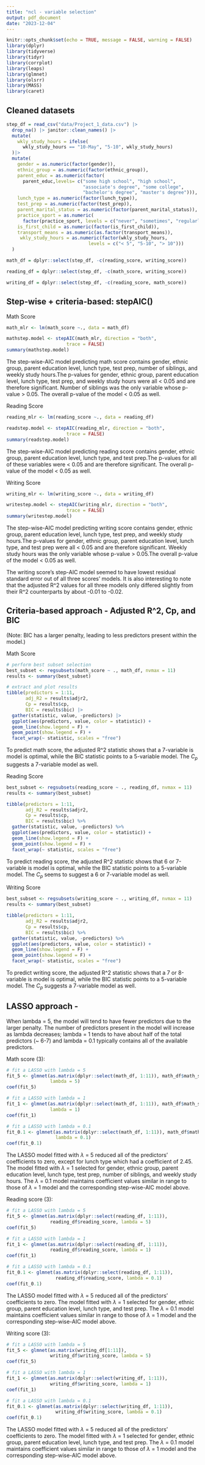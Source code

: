 ```yaml
---
title: "ncl - variable selection"
output: pdf_document
date: "2023-12-04"
---
```


```r
knitr::opts_chunk$set(echo = TRUE, message = FALSE, warning = FALSE)
library(dplyr)
library(tidyverse)
library(tidyr)
library(corrplot)
library(leaps)
library(glmnet)
library(olsrr)
library(MASS)
library(caret)
```

## Cleaned datasets
```r
step_df = read_csv("data/Project_1_data.csv") |>
  drop_na() |> janitor::clean_names() |>
  mutate(
    wkly_study_hours = ifelse(
      wkly_study_hours == "10-May", "5-10", wkly_study_hours)
  )|>
  mutate(
    gender = as.numeric(factor(gender)),
    ethnic_group = as.numeric(factor(ethnic_group)),
    parent_educ = as.numeric(factor(
      parent_educ,levels= c("some high school", "high school", 
                            "associate's degree", "some college", 
                            "bachelor's degree", "master's degree"))),
    lunch_type = as.numeric(factor(lunch_type)), 
    test_prep = as.numeric(factor(test_prep)),
    parent_marital_status = as.numeric(factor(parent_marital_status)), 
    practice_sport = as.numeric(
      factor(practice_sport, levels = c("never", "sometimes", "regularly"))), 
    is_first_child = as.numeric(factor(is_first_child)),
    transport_means = as.numeric(as.factor(transport_means)),
     wkly_study_hours = as.numeric(factor(wkly_study_hours,
                              levels = c("< 5", "5-10", "> 10")))
  )

math_df = dplyr::select(step_df, -c(reading_score, writing_score)) 

reading_df = dplyr::select(step_df, -c(math_score, writing_score))

writing_df = dplyr::select(step_df, -c(reading_score, math_score))
```

## Step-wise + criteria-based: stepAIC()

Math Score
```r
math_mlr <- lm(math_score ~., data = math_df)

mathstep.model <- stepAIC(math_mlr, direction = "both", 
                      trace = FALSE)
summary(mathstep.model)
```
The step-wise-AIC model predicting math score contains gender, ethnic group, 
parent education level, lunch type, test prep, number of siblings, and weekly 
study hours.The p-values for gender, ethnic group, parent education level, 
lunch type, test prep, and weekly study hours were all < 0.05 and are therefore 
significant. Number of siblings was the only variable whose p-value > 0.05. 
The overall p-value of the model < 0.05 as well.


Reading Score
```r
reading_mlr <- lm(reading_score ~., data = reading_df)

readstep.model <- stepAIC(reading_mlr, direction = "both", 
                      trace = FALSE)
summary(readstep.model)
```
The step-wise-AIC model predicting reading score contains gender, ethnic group, 
parent education level, lunch type, and test prep.The p-values for all of these 
variables were < 0.05 and are therefore significant. The overall p-value of the 
model < 0.05 as well. 
  
  
Writing Score
```r
writing_mlr <- lm(writing_score ~., data = writing_df)

writestep.model <- stepAIC(writing_mlr, direction = "both", 
                      trace = FALSE)
summary(writestep.model)
```
The step-wise-AIC model predicting writing score contains gender, ethnic group, 
parent education level, lunch type, test prep, and weekly study hours.The 
p-values for gender, ethnic group, parent education level, lunch type, and test 
prep were all < 0.05 and are therefore significant. Weekly study hours was the 
only variable whose p-value > 0.05.The overall p-value of the model < 0.05 as 
well. 

The writing score's step-AIC model seemed to have lowest residual standard error 
out of all three scores' models. It is also interesting to note that the 
adjusted R^2 values for all three models only differed slightly from their R^2 
counterparts by about -0.01 to -0.02.

## Criteria-based approach - Adjusted R^2, Cp, and BIC

(Note: BIC has a larger penalty, leading to less predictors present within 
the model.)

Math Score
```r
# perform best subset selection
best_subset <- regsubsets(math_score ~ ., math_df, nvmax = 11)
results <- summary(best_subset)

# extract and plot results
tibble(predictors = 1:11,
       adj_R2 = results$adjr2,
       Cp = results$cp,
       BIC = results$bic) |>
  gather(statistic, value, -predictors) |>
  ggplot(aes(predictors, value, color = statistic)) +
  geom_line(show.legend = F) +
  geom_point(show.legend = F) +
  facet_wrap(~ statistic, scales = "free")
```
To predict math score, the adjusted R^2 statistic shows that a 7-variable is 
model is optimal, while the BIC statistic points to a 5-variable model. 
The $C_{p}$ suggests a 7-variable model as well. 

Reading Score
```r
best_subset <- regsubsets(reading_score ~ ., reading_df, nvmax = 11)
results <- summary(best_subset)

tibble(predictors = 1:11,
       adj_R2 = results$adjr2,
       Cp = results$cp,
       BIC = results$bic) %>%
  gather(statistic, value, -predictors) %>%
  ggplot(aes(predictors, value, color = statistic)) +
  geom_line(show.legend = F) +
  geom_point(show.legend = F) +
  facet_wrap(~ statistic, scales = "free")
```
To predict reading score, the adjusted R^2 statistic shows that 6 or 7-variable 
is model is optimal, while the BIC statistic points to a 5-variable model. 
The $C_{p}$ seems to suggest a 6 or 7-variable model as well. 

Writing Score
```r
best_subset <- regsubsets(writing_score ~ ., writing_df, nvmax = 11)
results <- summary(best_subset)

tibble(predictors = 1:11,
       adj_R2 = results$adjr2,
       Cp = results$cp,
       BIC = results$bic) %>%
  gather(statistic, value, -predictors) %>%
  ggplot(aes(predictors, value, color = statistic)) +
  geom_line(show.legend = F) +
  geom_point(show.legend = F) +
  facet_wrap(~ statistic, scales = "free")
```
To predict writing score, the adjusted R^2 statistic shows that a 
7 or 8-variable is model is optimal, while the BIC statistic points to 
a 5-variable model. The $C_{p}$ suggests a 7-variable model as well. 


## LASSO approach - 

When lambda = 5, the model will tend to have fewer predictors due to the 
larger penalty. The number of predictors present in the model will increase as 
lambda decreases; lambda = 1 tends to have about half of the total predictors 
(~ 6-7) and lambda = 0.1 typically contains all of the available predictors.

Math score (3):

```r
# fit a LASSO with lambda = 5
fit_5 <- glmnet(as.matrix(dplyr::select(math_df, 1:11)), math_df$math_score, 
                lambda = 5)
coef(fit_5)

# fit a LASSO with lambda = 1
fit_1 <- glmnet(as.matrix(dplyr::select(math_df, 1:11)), math_df$math_score, 
                lambda = 1)
coef(fit_1)

# fit a LASSO with lambda = 0.1
fit_0.1 <- glmnet(as.matrix(dplyr::select(math_df, 1:11)), math_df$math_score, 
                  lambda = 0.1)
coef(fit_0.1)

```
The LASSO model fitted with $\lambda$ = 5 reduced all of the predictors' 
coefficients to zero, except for lunch type which  had a coefficient of 2.45. 
The model fitted with $\lambda$ = 1 selected for gender, ethnic group, parent 
education level, lunch type, test prep, number of siblings, and weekly study 
hours. The $\lambda$ = 0.1 model maintains coefficient values similar in range 
to those of $\lambda$ = 1 model and the corresponding step-wise-AIC model above. 


Reading score (3):
```r
# fit a LASSO with lambda = 5
fit_5 <- glmnet(as.matrix(dplyr::select(reading_df, 1:11)), 
                reading_df$reading_score, lambda = 5)
coef(fit_5)

# fit a LASSO with lambda = 1
fit_1 <- glmnet(as.matrix(dplyr::select(reading_df, 1:11)), 
                reading_df$reading_score, lambda = 1)
coef(fit_1)

# fit a LASSO with lambda = 0.1
fit_0.1 <- glmnet(as.matrix(dplyr::select(reading_df, 1:11)), 
                  reading_df$reading_score, lambda = 0.1)
coef(fit_0.1)

```
The LASSO model fitted with $\lambda$ = 5 reduced all of the predictors' 
coefficients to zero. The model fitted with $\lambda$ = 1 selected for gender, 
ethnic group, parent education level, lunch type, and test prep. 
The $\lambda$ = 0.1 model maintains coefficient values similar in range to 
those of $\lambda$ = 1 model and the corresponding step-wise-AIC model above. 


Writing score (3):
```r
# fit a LASSO with lambda = 5
fit_5 <- glmnet(as.matrix(writing_df[1:11]), 
                writing_df$writing_score, lambda = 5)
coef(fit_5)

# fit a LASSO with lambda = 1
fit_1 <- glmnet(as.matrix(dplyr::select(writing_df, 1:11)), 
                writing_df$writing_score, lambda = 1)
coef(fit_1)

# fit a LASSO with lambda = 0.1
fit_0.1 <- glmnet(as.matrix(dplyr::select(writing_df, 1:11)), 
                  writing_df$writing_score, lambda = 0.1)
coef(fit_0.1)

```

The LASSO model fitted with $\lambda$ = 5 reduced all of the predictors' 
coefficients to zero. The model fitted with $\lambda$ = 1 selected for gender, 
ethnic group, parent education level, lunch type, and test prep. 
The $\lambda$ = 0.1 model maintains coefficient values similar in range to 
those of $\lambda$ = 1 model and the corresponding step-wise-AIC model above. 
